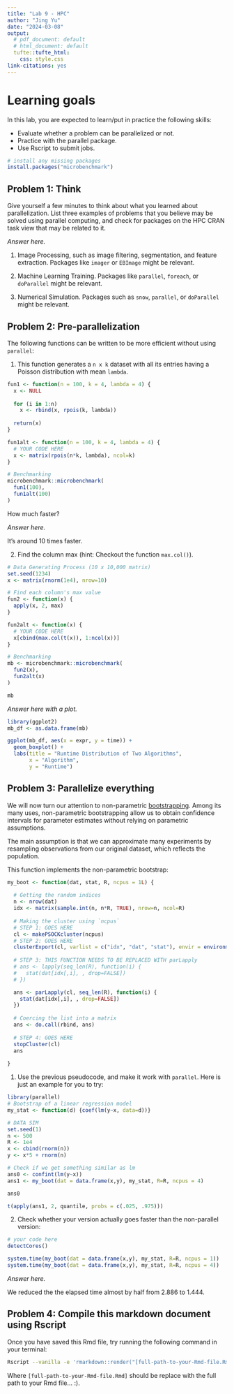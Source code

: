 ```yaml
---
title: "Lab 9 - HPC"
author: "Jing Yu"
date: "2024-03-08"
output: 
  # pdf_document: default
  # html_document: default
  tufte::tufte_html:
    css: style.css
link-citations: yes
---
```


# Learning goals

In this lab, you are expected to learn/put in practice the following skills:

- Evaluate whether a problem can be parallelized or not.
- Practice with the parallel package.
- Use Rscript to submit jobs.

```r
# install any missing packages
install.packages("microbenchmark")
```

## Problem 1: Think

Give yourself a few minutes to think about what you learned about parallelization. List three
examples of problems that you believe may be solved using parallel computing,
and check for packages on the HPC CRAN task view that may be related to it.

_Answer here._

1. Image Processing, such as image filtering, segmentation, and feature extraction. Packages like `imager` or `EBImage` might be relevant.

2. Machine Learning Training. Packages like `parallel`, `foreach`, or `doParallel` might be relevant.

3. Numerical Simulation. Packages such as `snow`, `parallel`, or `doParallel` might be relevant.

## Problem 2: Pre-parallelization

The following functions can be written to be more efficient without using
`parallel`:

1. This function generates a `n x k` dataset with all its entries having a Poisson distribution with mean `lambda`.

```r
fun1 <- function(n = 100, k = 4, lambda = 4) {
  x <- NULL
  
  for (i in 1:n)
    x <- rbind(x, rpois(k, lambda))
  
  return(x)
}

fun1alt <- function(n = 100, k = 4, lambda = 4) {
  # YOUR CODE HERE
  x <- matrix(rpois(n*k, lambda), ncol=k)
}

# Benchmarking
microbenchmark::microbenchmark(
  fun1(100),
  fun1alt(100)
)
```

How much faster?

_Answer here._

It's around 10 times faster.


2.  Find the column max (hint: Checkout the function `max.col()`).

```r
# Data Generating Process (10 x 10,000 matrix)
set.seed(1234)
x <- matrix(rnorm(1e4), nrow=10)

# Find each column's max value
fun2 <- function(x) {
  apply(x, 2, max)
}

fun2alt <- function(x) {
  # YOUR CODE HERE
  x[cbind(max.col(t(x)), 1:ncol(x))]
}

# Benchmarking
mb <- microbenchmark::microbenchmark(
  fun2(x),
  fun2alt(x)
)

mb
```

_Answer here with a plot._

```r
library(ggplot2)
mb_df <- as.data.frame(mb)

ggplot(mb_df, aes(x = expr, y = time)) +
  geom_boxplot() +
  labs(title = "Runtime Distribution of Two Algorithms",
       x = "Algorithm",
       y = "Runtime")
```

## Problem 3: Parallelize everything

We will now turn our attention to non-parametric 
[bootstrapping](https://en.wikipedia.org/wiki/Bootstrapping_(statistics)).
Among its many uses, non-parametric bootstrapping allow us to obtain confidence
intervals for parameter estimates without relying on parametric assumptions.

The main assumption is that we can approximate many experiments by resampling
observations from our original dataset, which reflects the population. 

This function implements the non-parametric bootstrap:

```r
my_boot <- function(dat, stat, R, ncpus = 1L) {
  
  # Getting the random indices
  n <- nrow(dat)
  idx <- matrix(sample.int(n, n*R, TRUE), nrow=n, ncol=R)
 
  # Making the cluster using `ncpus`
  # STEP 1: GOES HERE
  cl <- makePSOCKcluster(ncpus)
  # STEP 2: GOES HERE
  clusterExport(cl, varlist = c("idx", "dat", "stat"), envir = environment())
  
  # STEP 3: THIS FUNCTION NEEDS TO BE REPLACED WITH parLapply
  # ans <- lapply(seq_len(R), function(i) {
  #   stat(dat[idx[,i], , drop=FALSE])
  # })

  ans <- parLapply(cl, seq_len(R), function(i) {
    stat(dat[idx[,i], , drop=FALSE])
  })
  
  # Coercing the list into a matrix
  ans <- do.call(rbind, ans)
  
  # STEP 4: GOES HERE
  stopCluster(cl)
  ans
  
}
```

1. Use the previous pseudocode, and make it work with `parallel`. Here is just an example
for you to try:

```r
library(parallel)
# Bootstrap of a linear regression model
my_stat <- function(d) {coef(lm(y~x, data=d))}

# DATA SIM
set.seed(1)
n <- 500 
R <- 1e4
x <- cbind(rnorm(n)) 
y <- x*5 + rnorm(n)

# Check if we get something similar as lm
ans0 <- confint(lm(y~x))
ans1 <- my_boot(dat = data.frame(x,y), my_stat, R=R, ncpus = 4)

ans0

t(apply(ans1, 2, quantile, probs = c(.025, .975)))
```

2. Check whether your version actually goes faster than the non-parallel version:

```r
# your code here
detectCores()

system.time(my_boot(dat = data.frame(x,y), my_stat, R=R, ncpus = 1))
system.time(my_boot(dat = data.frame(x,y), my_stat, R=R, ncpus = 4))
```

_Answer here._

We reduced the the elapsed time almost by half from 2.886 to 1.444.

## Problem 4: Compile this markdown document using Rscript

Once you have saved this Rmd file, try running the following command
in your terminal:

```bash
Rscript --vanilla -e 'rmarkdown::render("[full-path-to-your-Rmd-file.Rmd]")' &
```

Where `[full-path-to-your-Rmd-file.Rmd]` should be replace with the full path to
your Rmd file... :).



